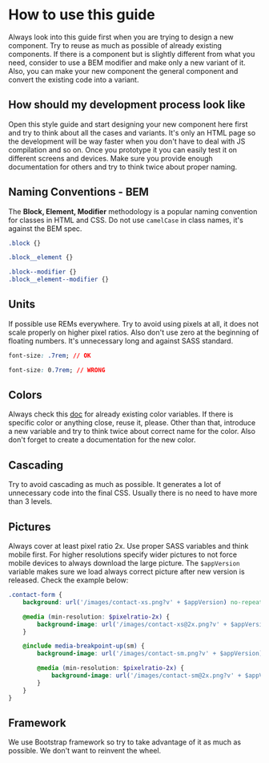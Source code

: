 
<Meta title="How to use this guide"/>


# How to use this guide

Always look into this guide first when you are trying to design a new component.
Try to reuse as much as possible of already existing components.
If there is a component but is slightly different from what you need, consider to use a BEM modifier and make only a
new variant of it.
Also, you can make your new component the general component and convert the existing code into a variant.

## How should my development process look like

Open this style guide and start designing your new component here first and try to think about all the cases and variants.
It's only an HTML page so the development will be way faster when you don't have to deal with JS compilation and so on.
Once you prototype it you can easily test it on different screens and devices.
Make sure you provide enough documentation for others and try to think twice about proper naming.

## Naming Conventions - BEM

The **Block, Element, Modifier** methodology is a popular naming convention for classes in HTML and CSS.
Do not use `camelCase` in class names, it's against the BEM spec.

```scss
.block {}

.block__element {}

.block--modifier {}
.block__element--modifier {}
```

## Units

If possible use REMs everywhere.
Try to avoid using pixels at all, it does not scale properly on higher pixel ratios.
Also don't use zero at the beginning of floating numbers.
It's unnecessary long and against SASS standard.

```css
font-size: .7rem; // OK

font-size: 0.7rem; // WRONG
```

## Colors

Always check this [doc](base.html#01-colours) for already existing color variables.
If there is specific color or anything close, reuse it, please.
Other than that, introduce a new variable and try to think twice about correct name for the color.
Also don't forget to create a documentation for the new color.

## Cascading

Try to avoid cascading as much as possible.
It generates a lot of unnecessary code into the final CSS.
Usually there is no need to have more than 3 levels.

## Pictures

Always cover at least pixel ratio 2x.
Use proper SASS variables and think mobile first.
For higher resolutions specify wider pictures to not force mobile devices to always download the large picture.
The `$appVersion` variable makes sure we load always correct picture after new version is released.
Check the example below:

```scss
.contact-form {
    background: url('/images/contact-xs.png?v' + $appVersion) no-repeat center;

    @media (min-resolution: $pixelratio-2x) {
        background-image: url('/images/contact-xs@2x.png?v' + $appVersion);
    }

    @include media-breakpoint-up(sm) {
        background-image: url('/images/contact-sm.png?v' + $appVersion);

        @media (min-resolution: $pixelratio-2x) {
            background-image: url('/images/contact-sm@2x.png?v' + $appVersion);
        }
    }
}
```

## Framework

We use Bootstrap framework so try to take advantage of it as much as possible.
We don't want to reinvent the wheel.
